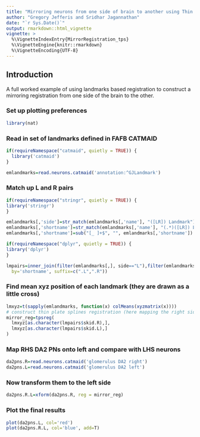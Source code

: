 ```yaml
---
title: "Mirroring neurons from one side of brain to another using Thin Plate Spline registration"
author: "Gregory Jefferis and Sridhar Jagannathan"
date: "`r Sys.Date()`"
output: rmarkdown::html_vignette
vignette: >
  %\VignetteIndexEntry{MirrorRegistration_tps}
  %\VignetteEngine{knitr::rmarkdown}
  %\VignetteEncoding{UTF-8}
---
```


## Introduction
A full worked example of using landmarks based registration to construct
a mirroring registration from one side of the brain to the other.

### Set up plotting preferences
```r
library(nat)
```

### Read in set of landmarks defined in FAFB CATMAID

```r
if(requireNamespace("catmaid", quietly = TRUE)) {
  library('catmaid')
}
```

```r
emlandmarks=read.neurons.catmaid('annotation:^GJLandmark')
```

### Match up L and R pairs

```r
if(requireNamespace("stringr", quietly = TRUE)) {
library('stringr')
}
```

```r
emlandmarks[,'side']=str_match(emlandmarks[,'name'], "([LR]) Landmark")[,2]
emlandmarks[,'shortname']=str_match(emlandmarks[,'name'], "(.*)([LR]) Landmark.*")[,2]
emlandmarks[,'shortname']=sub("[_ ]+$", "", emlandmarks[,'shortname'])
```


```r
if(requireNamespace("dplyr", quietly = TRUE)) {
library('dplyr')
}
```

```r
lmpairs=inner_join(filter(emlandmarks[,], side=="L"),filter(emlandmarks[,], side=="R"),
  by='shortname', suffix=c(".L",".R"))
```

### Find mean xyz position of each landmark (they are drawn as a little cross)

```r
lmxyz=t(sapply(emlandmarks, function(x) colMeans(xyzmatrix(x))))
# construct thin plate splines registration (here mapping the right side neurons to left side)
mirror_reg=tpsreg(
  lmxyz[as.character(lmpairs$skid.R),],
  lmxyz[as.character(lmpairs$skid.L),]
)
```

### Map RHS DA2 PNs onto left and compare with LHS neurons

```r
da2pns.R=read.neurons.catmaid('glomerulus DA2 right')
da2pns.L=read.neurons.catmaid('glomerulus DA2 left')
```


### Now transform them to the left side

```r
da2pns.R.L=xform(da2pns.R, reg = mirror_reg)
```

### Plot the final results

```r
plot(da2pns.L, col='red')
plot(da2pns.R.L, col='blue', add=T)
```

